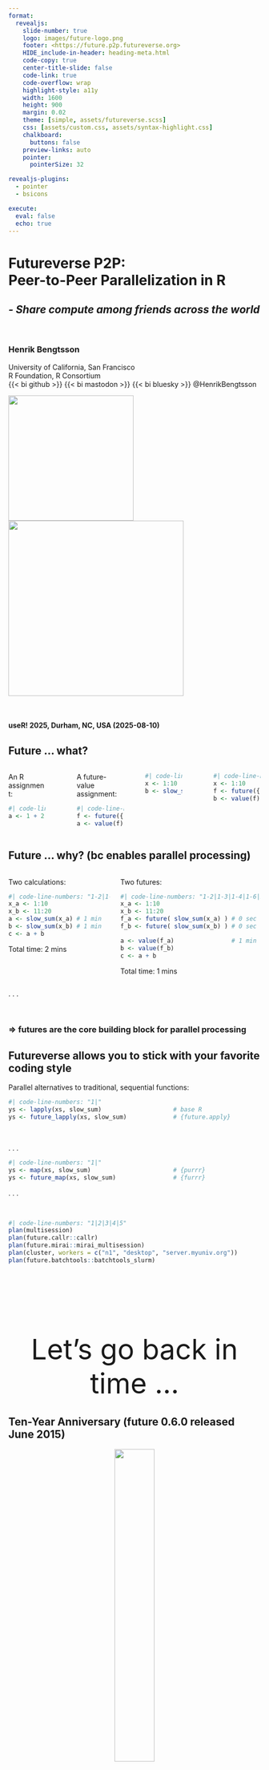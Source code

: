 ```yaml
---
format: 
  revealjs:
    slide-number: true
    logo: images/future-logo.png
    footer: <https://future.p2p.futureverse.org>
    HIDE_include-in-header: heading-meta.html
    code-copy: true
    center-title-slide: false
    code-link: true
    code-overflow: wrap
    highlight-style: a11y
    width: 1600
    height: 900
    margin: 0.02
    theme: [simple, assets/futureverse.scss]
    css: [assets/custom.css, assets/syntax-highlight.css]
    chalkboard: 
      buttons: false
    preview-links: auto
    pointer:
      pointerSize: 32

revealjs-plugins:
  - pointer
  - bsicons

execute:
  eval: false
  echo: true
---
```


<h1>Futureverse P2P:<br>Peer-to-Peer Parallelization in R</h1>

<h2>_- Share compute among friends across the world_</h2>

<br/>

### Henrik Bengtsson

University of California, San Francisco<br>
R Foundation, R Consortium<br>
{{< bi github >}} {{< bi mastodon >}} {{< bi bluesky >}} \@HenrikBengtsson<br>

![](images/future-logo.png){.absolute top=20 right=40 width="250"}
![](images/world-p2p-network-three-users.png){.absolute top=380 right=-20 width="350"}

<br/>

#### useR! 2025, Durham, NC, USA (2025-08-10)



## Future ... what?

:::: {.columns}

::: {.column width="35%" font="150%" .fragment}
An R assignment:
```r
#| code-line-numbers: false
a <- 1 + 2
```
:::

::: {.column width="10%"}
:::

::: {.column width="45%" font="150%" .fragment}
A future-value assignment:
```r
#| code-line-numbers: false
f <- future({ 1 + 2 })
a <- value(f)
```
:::

<br>

::: {.column width="35%" font="150%" .fragment}
```r
#| code-line-numbers: false
x <- 1:10
b <- slow_sum(x)
```
:::

::: {.column width="10%"}
:::

::: {.column width="45%" font="150%" .fragment}
```r
#| code-line-numbers: false
x <- 1:10
f <- future({ slow_sum(x) })
b <- value(f)
```
:::

::::


## Future ... why? (bc enables parallel processing)

:::: {.columns}

::: {.column width="42%" font="135%" .fragment}
Two calculations:
```r
#| code-line-numbers: "1-2|1-3|1-4|"
x_a <- 1:10
x_b <- 11:20
a <- slow_sum(x_a) # 1 min
b <- slow_sum(x_b) # 1 min
c <- a + b
```

::: {.fragment}
Total time: 2 mins
:::

:::



::: {.column width="58%" font="125%" .fragment}
Two futures:
```r
#| code-line-numbers: "1-2|1-3|1-4|1-6|1-7|"
x_a <- 1:10
x_b <- 11:20
f_a <- future( slow_sum(x_a) ) # 0 sec
f_b <- future( slow_sum(x_b) ) # 0 sec

a <- value(f_a)                # 1 min
b <- value(f_b)              
c <- a + b
```

::: {.fragment}
Total time: 1 mins
:::

:::

::::

. . .

<br>

### => futures are the core building block for parallel processing


## Futureverse allows you to stick with your favorite coding style

Parallel alternatives to traditional, sequential functions:

```r
#| code-line-numbers: "1|"
ys <- lapply(xs, slow_sum)                    # base R
ys <- future_lapply(xs, slow_sum)             # {future.apply}
```
<span style="height:10px"/>
<br>

. . .


```r
#| code-line-numbers: "1|"
ys <- map(xs, slow_sum)                       # {purrr}
ys <- future_map(xs, slow_sum)                # {furrr}
```

. . .

<br>


```r
#| code-line-numbers: "1|2|3|4|5"
plan(multisession)
plan(future.callr::callr)
plan(future.mirai::mirai_multisession)
plan(cluster, workers = c("n1", "desktop", "server.myuniv.org"))
plan(future.batchtools::batchtools_slurm)
```



## {data-background-color=#D0F0FF}

<center style="font-size: 400%; padding-top: 3.5ex;">
Let's go back in time ...
</center>


## Ten-Year Anniversary (future 0.6.0 released June 2015)

<center>
![](images/future-logo-balloons.png){width="40%"}

<small>
_future logo: **Dan LaBar**_, 
_ggplot2 logo balloon wall: **Greg Swinehart** & **Hadley Wickham**_
</small>
</center>


## useR! 2016 at Stanford, CA, USA

<center>
<img src="images/useR2016-slide-01.png" style="width: 60%; border: 2px solid black; padding: 10px; box-shadow: 5px 10px gray;">
</center>

## useR! 2016 at Stanford, CA, USA

<center>
<img src="images/useR2016-slide-05.png" style="width: 60%; border: 2px solid black; padding: 10px; box-shadow: 5px 10px gray;">
</center>


## useR! 2016 at Stanford, CA, USA

<center>
<img src="images/useR2016-slide-07.png" style="width: 60%; border: 2px solid black; padding: 10px; box-shadow: 5px 10px gray;">
</center>


## useR! 2016 at Stanford, CA, USA

<center>
<img src="images/useR2016-slide-12.png" style="width: 60%; border: 2px solid black; padding: 10px; box-shadow: 5px 10px gray;">
</center>


## useR! 2016 at Stanford, CA, USA

<center>
<img src="images/useR2016-slide-27.png" style="width: 60%; border: 2px solid black; padding: 10px; box-shadow: 5px 10px gray;">
</center>



## {data-background-color=#D0F0FF}

<center style="font-size: 400%; padding-top: 3.5ex;">
Back to the present
</center>


## future.p2p: sharing compute among friends - it's easy!

<div style="height: 0.5ex"></div>

::: {.column width="70%" font="150%"}
```r
#| code-line-numbers: false
library(future.apply)

plan(future.p2p::cluster, cluster = "alice/friends")

y <- future_lapply(xs, slow_sum)
```
:::

![](images/world-p2p-network-three-users.png){.absolute top=280 right=-10 width="550"}



## {data-background-color=#D0F0FF}

<center style="font-size: 400%; padding-top: 2.5ex;">
How to get started ...
</center>


## A P2P cluster has two components

:::: {.fragment}

::: {.column width="65%" font="100%"}
<span style="font-size: 180%">Message Board</span>

Used to announce futures and offers to do work
<br>
(centralized; lightweight - only metadata)
:::

::: {.column width="30%" font="100%"}
![](images/message_board.png){width="350"}
:::

::::

:::: {.fragment}

::: {.column width="65%" font="100%"}
<span style="font-size: 180%">P2P file-transfer protocol</span>

Used to send futures to workers and receive results
<br>
(peer-to-peer; full-size data transfers)
:::

::: {.column width="30%" font="100%"}
![](images/p2p-file-transfers.png){width="350"}
:::

::::


## To join a P2P cluster you need an account

All P2P cluster users need an [pico.sh](https://pico.sh) account to
access the message board:

:::: {.columns}

::: {.column width="50%" font-size="40%"}

### 1. `ssh-keygen`

![](images/ssh-keygen-carol.png){width="770"}

:::

::: {.column width="50%"}

### 2. `ssh pico.sh` => pick a username

![](images/pico.sh-signup-carol.png){width="770"}

:::

::::

That's it!


## Alice hosts a P2P cluster

Alice sets up P2P cluster and gives 'bob' and 'carol' access:

```r
#| code-line-numbers: false
[alice]> future.p2p::host_cluster("alice/friends", users=c("bob", "carol"))
```

This is basically setting up a shared message board.

. . .

<br>
Q. What happens if Bob tries to use the P2P cluster?

```r
#| code-line-numbers: false
[bob]> plan(future.p2p::cluster, cluster = "alice/friends")
[bob]> y <- future_lapply(xs, slow_sum)
```

. . .

<br>

### Nothing - it will get stuck! Why?


## Contributing P2P workers is easy!

```r
#| code-line-numbers: false
[alice]> future.p2p::worker("alice/friends")
```
<div style="height:1ex;"></div>
```r
#| code-line-numbers: false
[ bob ]> future.p2p::worker("alice/friends")
```
<div style="height:1ex;"></div>
```r
#| code-line-numbers: false
[carol]> future.p2p::worker("alice/friends")
```

. . .

<br>

```r
#| code-line-numbers: false
[bob]> plan(future.p2p::cluster, cluster = "alice/friends")
[bob]> y <- future_lapply(xs, slow_sum)
```

<br>

### => Processed on three P2P workers



## Setup can be done from the terminal

Setting up a P2P cluster:

```r
#| code-line-numbers: false
{alice}$ Rscript -e future.p2p::host_cluster --cluster=alice/friends \
         --users=bob,carol
```

. . .

Starting P2P workers:

```r
#| code-line-numbers: false
{alice}$ Rscript -e future.p2p::worker --cluster=alice/friends &
{alice}$ Rscript -e future.p2p::worker --cluster=alice/friends &
```
<span style="height:10px"/>
```r
#| code-line-numbers: false
{ bob }$ Rscript -e future.p2p::worker --cluster=alice/friends &
```
<span style="height:10px"/>
```r
#| code-line-numbers: false
{carol}$ Rscript -e future.p2p::worker --cluster=alice/friends &
{carol}$ Rscript -e future.p2p::worker --cluster=alice/friends &
{carol}$ Rscript -e future.p2p::worker --cluster=alice/friends &
```

. . .

<span style="height:10px"/>

### => A shared P2P cluster with 6 workers. More can be added at any time!




## {data-background-color=#D0F0FF}

<center style="font-size: 400%; padding-top: 2.5ex;">
Pros and cons
</center>


## High latency but also high throughput

* High latency:

  - roundtrip takes time, because p2p file transfers take time
  
  - Example: `1+2` takes 2-10 seconds to send, evaluate, and return

  - Just a prototype, so this will be improved

* High throughput:

  - any number of users and workers can join
  
  - a public P2P cluster could have 1000's of P2P workers




## P2P computing requires mutual trust

What if?

```r
#| code-line-numbers: false
f <- future(system("erase harddrive"))
```

. . .

Some technical mitigations:

 * End-to-end encryption

 * Run workers in sandboxed environments, e.g. process futures
 
   - in a Linux container, or
   - in a virtual machine
   
   See [**parallelly**](https://parallelly.futureverse.org/articles/parallelly-25-sandbox-workers.html) package for some examples

### => I encourage work on these topics - it's challenging, but important



## {data-background-color=#D0F0FF}

<center style="font-size: 400%; padding-top: 2.5ex;">
The Future is bright<br>
... and fabulous
</center>


## Stay tuned for exiting Futureverse improvements

:::: {.fragments}

### On the horizon {.fragment}

::: {.incremental}

 * Custom random number generators (RNG) [together with Ralf Stubner]

 * Resource specifications, e.g.
   - avoid memory overuse, e.g. `memory=2*GiB`
   - distribute to proper machines, e.g. `memory=2*GiB` and `gpu`
 
:::


### In the near future {.fragment}

::: {.incremental}

 * If you think **furrr** and **future.apply** are neat - just wait!

:::

::::

. . .


## Thank you and may the future be with you!

* It’s easy to get started - just try it
* Support: <https://github.com/HenrikBengtsson/future/discussions>
* Tutorials: <https://www.futureverse.org/tutorials.html>
* Blog posts: <https://www.futureverse.org/blog.html>
* More features on the roadmap
* I love feedback and ideas

![](images/futurize-v1.png){.absolute bottom=70 right=50 width="600"}
